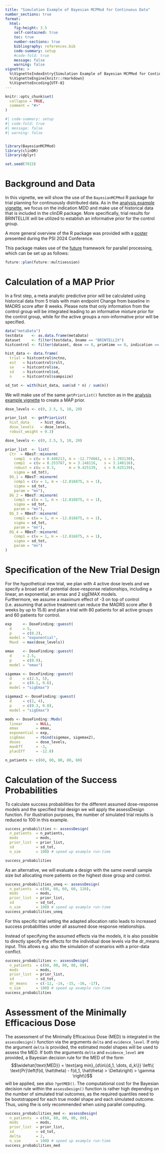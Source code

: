 ```yaml
---
title: "Simulation Example of Bayesian MCPMod for Continuous Data"
number_sections: true
format: 
  html:
    fig-height: 3.5
    self-contained: true
    toc: true
    number-sections: true
    bibliography: references.bib
    code-summary: setup
    #code-fold: true
    message: false
    warning: false
vignette: >
  %\VignetteIndexEntry{Simulation Example of Bayesian MCPMod for Continuous Data}
  %\VignetteEngine{knitr::rmarkdown}
  %\VignetteEncoding{UTF-8}
---
```


```r
knitr::opts_chunk$set(
  collapse = TRUE,
  comment = "#>"
)
```

```r
#| code-summary: setup
#| code-fold: true
#| message: false
#| warning: false


library(BayesianMCPMod)
library(clinDR)
library(dplyr)

set.seed(7015)
```
# Background and Data

In this vignette, we will show the use of the `BayesianMCPMod` R package for trial planning for continuously distributed data. 
As in the [analysis example vignette](analysis_normal.html), we focus on the indication MDD and make use of historical data that is included in the clinDR package. 
More specifically, trial results for BRINTELLIX will be utilized to establish an informative prior for the control group.

A more general overview of the R package was provided with a [poster](https://github.com/Boehringer-Ingelheim/BayesianMCPMod/blob/f942d941cb9fc1c457717b71dd07363f0a7b8966/inst/PSI_Poster_2024.pdf) presented during the PSI 2024 Conference.

This package makes use of the [future](https://cran.r-project.org/package=future) framework for parallel processing, which can be set up as follows:
```r
future::plan(future::multisession)
```
# Calculation of a MAP Prior
In a first step, a meta analytic predictive prior will be calculated using historical data from 5 trials with main endpoint Change from baseline in MADRS score after 8 weeks.
Please note that only information from the control group will be integrated leading to an informative mixture prior for the control group, while for the active groups a non-informative prior will be specified.

```r
data("metaData")
testdata    <- as.data.frame(metaData)
dataset     <- filter(testdata, bname == "BRINTELLIX")
histcontrol <- filter(dataset, dose == 0, primtime == 8, indication == "MAJOR DEPRESSIVE DISORDER")

hist_data <- data.frame(
  trial = histcontrol$nctno,
  est   = histcontrol$rslt,
  se    = histcontrol$se,
  sd    = histcontrol$sd,
  n     = histcontrol$sampsize)

sd_tot <- with(hist_data, sum(sd * n) / sum(n))
```
We will make use of the same `getPriorList()` function as in the [analysis example vignette](analysis_normal.html) to create a MAP prior.
```r
dose_levels <- c(0, 2.5, 5, 10, 20)

prior_list  <- getPriorList(
  hist_data     = hist_data,
  dose_levels   = dose_levels,
  robust_weight = 0.3)
```
```r
dose_levels <- c(0, 2.5, 5, 10, 20)

prior_list  <- list(
  Ctr  = RBesT::mixnorm(
    comp1  = c(w = 0.446213, m = -12.774661, s = 1.393130),
    comp1  = c(w = 0.253787, m = 3.148116,   s = 3.148116),
    robust = c(w = 0.3,      m = 9.425139,   s = 9.425139),
    sigma = sd_tot),
  DG_1 = RBesT::mixnorm(
    comp1 = c(w = 1, m = -12.816875, n = 1),
    sigma = sd_tot,
    param = "mn"),
  DG_2 = RBesT::mixnorm(
    comp1 = c(w = 1, m = -12.816875, n = 1),
    sigma = sd_tot,
    param = "mn"),
  DG_3 = RBesT::mixnorm(
    comp1 = c(w = 1, m = -12.816875, n = 1),
    sigma = sd_tot,
    param = "mn"),
  DG_4 = RBesT::mixnorm(
    comp1 = c(w = 1, m = -12.816875, n = 1),
    sigma = sd_tot,
    param = "mn")
)
```

# Specification of the New Trial Design 

For the hypothetical new trial, we plan with 4 active dose levels \eqn{2.5, 5, 10, 20} and we specify a broad set of potential dose-response relationships, including a linear, an exponential, an emax and 2 sigEMAX models.  
Furthermore, we assume a maximum effect of -3 on top of control (i.e. assuming that active treatment can reduce the MADRS score after 8 weeks by up to 15.8) and plan a trial with 80 patients for all active groups and 60 patients for control.
```r
exp     <- DoseFinding::guesst(
  d     = 5,
  p     = c(0.2),
  model = "exponential",
  Maxd  = max(dose_levels))

emax    <- DoseFinding::guesst(
  d     = 2.5,
  p     = c(0.9),
  model = "emax")

sigemax <- DoseFinding::guesst(
  d     = c(2.5, 5),
  p     = c(0.1, 0.6),
  model = "sigEmax")

sigemax2 <- DoseFinding::guesst(
  d     = c(2, 4),
  p     = c(0.3, 0.8),
  model = "sigEmax")

mods <- DoseFinding::Mods(
  linear      = NULL,
  emax        = emax,
  exponential = exp,
  sigEmax     = rbind(sigemax, sigemax2),
  doses       = dose_levels,
  maxEff      = -3,
  placEff     = -12.8)

n_patients <- c(60, 80, 80, 80, 80)
```

# Calculation of the Success Probabilities

To calculate success probabilities for the different assumed dose-response models and the specified trial design we will apply the assessDesign function. 
For illustration purposes, the number of simulated trial results is reduced to 100 in this example.
```r
success_probabilities <- assessDesign(
  n_patients  = n_patients,
  mods        = mods,
  prior_list  = prior_list,
  sd          = sd_tot,
  n_sim       = 100) # speed up example run-time

success_probabilities
```
As an alternative, we will evaluate a design with the same overall sample size but allocating more patients on the highest dose group and control.
```r
success_probabilities_uneq <- assessDesign(
  n_patients  = c(80, 60, 60, 60, 120),
  mods        = mods,
  prior_list  = prior_list,
  sd          = sd_tot,
  n_sim       = 100) # speed up example run-time
success_probabilities_uneq
```

For this specific trial setting the adapted allocation ratio leads to increased success probabilities under all assumed dose response relationships.

Instead of specifying the assumed effects via the models, it is also possible to directly specify the effects for the individual dose levels via the dr_means input.
This allows e.g. also the simulation of scenarios with a prior-data conflict.
```r
success_probabilities <- assessDesign(
  n_patients  = c(60, 80, 80, 80, 80),
  mods        = mods,
  prior_list  = prior_list,
  sd          = sd_tot,
  dr_means    = c(-12, -14, -15, -16, -17),
  n_sim       = 100) # speed up example run-time
success_probabilities
```

# Assessment of the Minimally Efficacious Dose

The assessment of the Minimally Efficacious Dose (MED) is integrated in the `assessDesign()` function via the arguments `delta` and `evidence_level`.
If only the argument `delta` is provided, the estimated model shapes will be used to assess the MED.
If both the arguments `delta` and `evidence_level` are provided, a Bayesian decision rule for the MED of the form
$$\widehat{\text{MED}} = \text{arg min}_{d\in\{d_1, \dots, d_k\}} \left\{ \text{Pr}\left(f(d, \hat\theta) - f(d_1, \hat\theta) > \Delta\right) > \gamma \right\}$$
will be applied, see also `?getMED()`.
The computational cost for the Bayesian decision rule within the `assessDesign()` function is rather high depending on the number of simulated trial outcomes, as the required quantiles need to be bootstrapped for each true model shape and each simulated outcome.
Thus, using the  is only recommended when using parallel computing.
```r
success_probabilities_med <- assessDesign(
  n_patients  = c(60, 80, 80, 80, 80),
  mods        = mods,
  prior_list  = prior_list,
  sd          = sd_tot,
  delta       = 2,
  n_sim       = 100) # speed up example run-time
success_probabilities_med
```